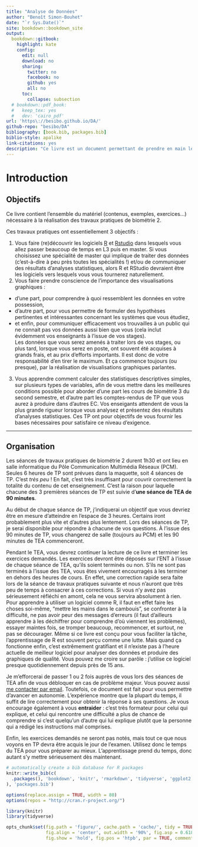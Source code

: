 ```yaml
--- 
title: "Analyse de Données"
author: "Benoît Simon-Bouhet"
date: "`r Sys.Date()`"
site: bookdown::bookdown_site
output: 
  bookdown::gitbook:
    highlight: kate
    config:
      edit: null
      download: no
      sharing:
        twitter: no
        facebook: no
        github: yes
        all: no
      toc:
        collapse: subsection
  # bookdown::pdf_book:
  #   keep_tex: yes
  #   dev: 'cairo_pdf'
url: 'https\://besibo.github.io/DA/'
github-repo: "besibo/DA"
bibliography: [book.bib, packages.bib]
biblio-style: apalike
link-citations: yes
description: "Ce livre est un document permettant de prendre en main les logiciels R et RStudio afin de réaliser des représentations graphiques et des statistiques descriptives simples dans le cadre des travaux pratiques d'Analyse de Données."
---
```


# Introduction

## Objectifs

Ce livre contient l'ensemble du matériel (contenus, exemples, exercices...) nécessaire à la réalisation des travaux pratiques de biométrie 2.

Ces travaux pratiques ont essentiellement 3 objectifs :

1. Vous faire (re)découvrir les logiciels [R](https://cran.r-project.org) et [Rstudio](https://www.rstudio.com) dans lesquels vous allez passer beaucoup de temps en L3 puis en master. Si vous choisissez une spécialité de master qui implique de traiter des données (c'est-à-dire à peu près toutes les spécialités !) et/ou de communiquer des résultats d'analyses statistiques, alors R et RStudio devraient être les logiciels vers lesquels vous vous tournerez naturellement.
2. Vous faire prendre conscience de l'importance des visualisations graphiques :
  - d'une part, pour comprendre à quoi ressemblent les données en votre possession,
  - d'autre part, pour vous permettre de formuler des hypothèses pertinentes et intéressantes concernant les systèmes que vous étudiez, 
  - et enfin, pour communiquer efficacement vos trouvailles à un public qui ne connait pas vos données aussi bien que vous (cela inclut évidemment vos enseignants à l'issue de vos stages).  
  Les données que vous serez amenés à traiter lors de vos stages, ou plus tard, lorsque vous serez en poste, ont souvent été acquises à grands frais, et au prix d'efforts importants. Il est donc de votre responsabilité d'en tirer le maximum. Et ça commence toujours (ou presque), par la réalisation de visualisations graphiques parlantes.
3. Vous apprendre comment calculer des statistiques descriptives simples, sur plusieurs types de variables, afin de vous mettre dans les meilleures conditions possible pour aborder d'une part les cours de biométrie 3 du second semestre, et d'autre part les comptes-rendus de TP que vous aurez à produire dans d'autres EC. Vos enseigants attendent de vous la plus grande rigueur lorsque vous analysez et présentez des résultats d'analyses statistiques. Ces TP ont pour objectifs de vous fournir les bases nécessaires pour satisfaire ce niveau d'exigence.


----

## Organisation

Les séances de travaux pratiques de biométrie 2 durent 1h30 et ont lieu en salle informatique du Pôle Communication Multimédia Réseaux (PCM). Seules 6 heures de TP sont prévues dans la maquette, soit 4 séances de TP. C'est *très peu* ! En fait, c'est très insuffisant pour couvrir correctement la totalité du contenu de cet enseignement. C'est la raison pour laquelle chacune des 3 premières séances de TP est suivie d'**une séance de TEA de 90 minutes**. 

Au début de chaque séance de TP, j'indiquerai un objectif que vous devriez être en mesure d'atteindre en l'espace de 3 heures. Certains iront probablement plus vite et d'autres plus lentement. Lors des séances de TP, je serai disponible pour répondre à chacune de vos questions. À l'issue des 90 minutes de TP, vous changerez de salle (toujours au PCM) et les 90 minutes de TEA commenceront.

Pendant le TEA, vous devrez continuer la lecture de ce livre et terminer les exercices demandés. Les exercices devront être déposés sur l'ENT à l'issue de chaque séance de TEA, qu'ils soient terminés ou non. S'ils ne sont pas terminés à l'issue des TEA, vous êtes vivement encourragés à les terminer en dehors des heures de cours. En effet, une correction rapide sera faite lors de la séance de travaux pratiques suivante et nous n'auront que très peu de temps à consacrer à ces corrections. Si vous n'y avez pas sérieusement réfléchi en amont, cela ne vous servira absolument à rien. Pour apprendre à utiliser un logiciel comme R, il faut en effet faire les choses soi-même, "mettre les mains dans le cambouis", se confronter à la difficulté, ne pas avoir peur des messages d'erreurs (il faut d'ailleurs apprendre à les déchiffrer pour comprendre d'où viennent les problèmes), essayer maintes fois, se tromper beaucoup, recommencer, et surtout, ne pas se décourager. Même si ce livre est conçu pour vous faciliter la tâche, l'apprentissage de R est souvent perçu comme une lutte. Mais quand ça fonctionne enfin, c'est extrêmement gratifiant et il n'existe pas à l'heure actuelle de meilleur logiciel pour analyser des données et produire des graphiques de qualité. Vous pouvez me croire sur parôle : j'utilise ce logiciel presque quotidiennement depuis près de 15 ans.

Je m'efforcerai de passer 1 ou 2 fois auprès de vous lors des séances de TEA afin de vous débloquer en cas de problème majeur. Vous pouvez aussi [me contacter par email](mailto:bsimonbo@univ-lr.fr). Toutefois, ce document est fait pour vous permettre d'avancer en autonomie. L'expérience montre que la plupart du temps, il suffit de lire correctement pour obtenir la réponse à ses questions. Je vous encourage également à vous **entraider** : c'est très formateur pour celui qui explique, et celui qui rencontre une difficulté a plus de chance de comprendre si c'est quelqu'un d'autre qui lui explique plutôt que la personne qui a rédigé les instructions mal comprises.

Enfin, les exercices demandés ne seront pas notés, mais tout ce que nous voyons en TP devra être acquis le jour de l'examen. Utilisez donc le temps du TEA pour vous préparer au mieux. L'apprentissage prend du temps, donc autant s'y mettre sérieusement dès maintenant.

```r
# automatically create a bib database for R packages
knitr::write_bib(c(
  .packages(), 'bookdown', 'knitr', 'rmarkdown', 'tidyverse', 'ggplot2', 'gridExtra'
), 'packages.bib')
```


```r
options(replace.assign = TRUE, width = 80)
options(repos = "http://cran.r-project.org/")

library(knitr)
library(tidyverse)

opts_chunk$set(fig.path = 'figure/', cache.path = 'cache/', tidy = TRUE,
               fig.align = 'center', out.width = '90%', fig.asp = 0.618,
               fig.show = 'hold', fig.pos = 'htpb', par = TRUE, comment = NA, cache = TRUE)
```



<!-- Reference a figure by its code chunk label with the `fig:` prefix, e.g., see Figure \@ref(fig:nice-fig). Similarly, you can reference tables generated from `knitr::kable()`, e.g., see Table \@ref(tab:nice-tab). -->

<!-- You can write citations, too. For example, we are using the **bookdown** package [@R-bookdown] in this sample book, which was built on top of R Markdown and **knitr** [@xie2015]. -->
